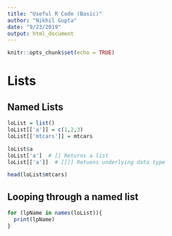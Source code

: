 ```yaml
---
title: "Useful R Code (Basic)"
author: "Nikhil Gupta"
date: "9/23/2019"
output: html_document
---
```


```r
knitr::opts_chunk$set(echo = TRUE)
```

# Lists

## Named Lists
```r
loList = list()
loList[['a']] = c(1,2,3)
loList[['mtcars']] = mtcars
```

```r
loList$a
loList['a']  # [] Returns a list
loList[['a']]  # [[]] Retuens underlying data type
```

```r
head(loList$mtcars)
```

## Looping through a named list
```r
for (lpName in names(loList)){
  print(lpName)
}
```



```r


```
